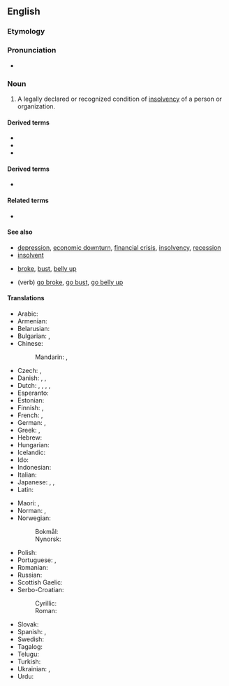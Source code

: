 {{rfc}}
==English==
{{wikipedia}}

===Etymology===
{{suffix|bankrupt|cy|lang=en}}

===Pronunciation===
* {{IPA|/ˈbæŋkɹʌptsɪ/|lang=en}}

===Noun===
{{en-noun|bankruptcies}}

# A legally declared or recognized condition of [[insolvency]] of a person or organization.

====Derived terms====
* {{l|en|bankr.}}
* {{l|en|bankruptcy order}}
* {{l|en|pre-packaged bankruptcy}}

====Derived terms====
* {{l|en|moral bankruptcy}}

====Related terms====
* {{l|en|bankrupt}}

====See also====
* [[depression]], [[economic downturn]], [[financial crisis]], [[insolvency]], [[recession]]
* [[insolvent]]
* {{qualifier|slang}} [[broke]], [[bust]], [[belly up]]
* (verb) {{qualifier|slang}} [[go broke]], [[go bust]], [[go belly up]]

====Translations====
{{trans-top|legally declared or recognized condition of insolvency}}
* Arabic: {{t|ar|إِفْلَاس|m}}
* Armenian: {{t+|hy|սնանկացում}}
* Belarusian: {{t-needed|be}}
* Bulgarian: {{t+|bg|фалит}}, {{t+|bg|банкрут}}
* Chinese:
*: Mandarin: {{t+|cmn|破產|sc=Hani}}, {{t+|cmn|破产|tr=pòchǎn|sc=Hani}}
* Czech: {{t|cs|úpadek|m}}, {{t+|cs|bankrot|m}}
* Danish: {{t|da|bankerot|c}}, {{t|da|fallit|c}}, {{t|da|konkurs|c}}
* Dutch: {{t+|nl|faillissement|n}}, {{t+|nl|bankroet|n}}, {{t+|nl|failliet|n}}, {{t+|nl|faling|f}}, {{t|nl|surseance van betaling|m|f}}
* Esperanto: {{t|eo|bankroto}}
* Estonian: {{t|et|pankrot}}
* Finnish: {{t+|fi|konkurssi}}, {{t+|fi|vararikko}}
* French: {{t+|fr|faillite|f}}, {{t+|fr|banqueroute}}
* German: {{t+|de|Bankrott|m}}, {{t+|de|Pleite|f}}
* Greek: {{t+|el|πτώχευση|f}}, {{t+|el|χρεωκοπία|f}}
* Hebrew: {{t+|he|פשיטת רגל|f|tr=pshit'at regel|sc=Hebr}}
* Hungarian: {{t+|hu|csőd}}
* Icelandic: {{t+|is|gjaldþrot}}
* Ido: {{t+|io|bankroto}}
* Indonesian: {{t+|id|bangkrut}}
* Italian: {{t+|it|bancarotta}}
* Japanese: {{t+|ja|破産|tr=はさん, hasan}}, {{t+|ja|破綻|tr=はたん, hatan}}, {{t+|ja|倒産|tr=とうさん, tōsan}}
* Latin: {{t|la|dēcoctiō|f}}
{{trans-mid}}
* Maori: {{t|mi|pēkerapu}}, {{t|mi|pēkeraputanga}}
* Norman: {{t|nrf|banqueroute|f}}, {{t|nrf|d'sastre|m}}
* Norwegian:
*: Bokmål: {{t|nb|konkurs|m}}
*: Nynorsk: {{t|nn|konkurs|m}}
* Polish: {{t+|pl|bankructwo|n}}
* Portuguese: {{t+|pt|falência|f}}, {{t|pt|bancarrota|f}}
* Romanian: {{t+|ro|faliment}}
* Russian: {{t+|ru|банкро́тство|n}}
* Scottish Gaelic: {{t|gd|briseadh|m}}
* Serbo-Croatian:
*: Cyrillic: {{t|sh|сте̏ча̄ј|m|sc=Cyrl}}
*: Roman: {{t+|sh|stȅčāj|m}}
* Slovak: {{t|sk|bankrot|m}}
* Spanish: {{t+|es|bancarrota|f}}, {{t+|es|concurso}}
* Swedish: {{t+|sv|konkurs|c}}
* Tagalog: {{t|tl|kiyebra}}
* Telugu: {{t|te|దివాళా తీయు}}
* Turkish: {{t+|tr|iflas}}
* Ukrainian: {{t+|uk|банкру́тство|n}}, {{t+|uk|банкро́тство|n}}
* Urdu: {{t|ur|دیوالیہ پن|m}}
{{trans-bottom}}